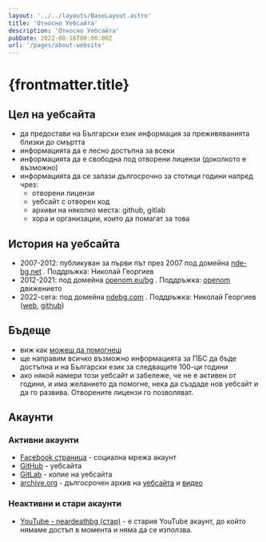 ```yaml
---
layout: '../../layouts/BaseLayout.astro'
title: 'Относно Уебсайта'
description: 'Относно Уебсайта'
pubDate: 2022-08-16T00:00:00Z
url: '/pages/about-website'
---
```


# {frontmatter.title}

## Цел на уебсайта

- да предостави на Български език информация за преживяванията близки до смъртта
- информацията да е лесно достъпна за всеки
- информацията да е свободна под отворени лицензи (доколкото е възможно)
- информацията да се запази дългосрочно за стотици години напред чрез:
  - отворени лицензи
  - уебсайт с отворен код
  - архиви на няколко места: github, gitlab
  - хора и организации, които да помагат за това

## История на уебсайта

- 2007-2012: публикуван за първи път през 2007 под домейна [nde-bg.net](https://web.archive.org/web/20120725075953/http://nde-bg.net/) . Поддръжка: Николай Георгиев
- 2012-2021: под домейна [openom.eu/bg](https://web.archive.org/web/20210514174234/https://openom.eu/bg/near-death-experiences) . Поддръжка: [openom](https://web.archive.org/web/20170109144748/http://openom.eu/bg/mission-12-0-7-0) движението
- 2022-сега: под домейна [ndebg.com](https://ndebg.com) . Поддръжка: Николай Георгиев ([web](https://nikolayhg.com/), [github](https://github.com/nikolayhg))

## Бъдеще

- виж как [можеш да помогнеш](/contribute/)
- ще направим всичко възможно информацията за ПБС да бъде достъпна и на Български език за следващите 100-ци години
- ако някой намери този уебсайт и забележе, че не е активен от години, и има желанието да помогне, нека да създаде нов уебсайт и да го развива. Отворените лицензи го позволяват.

## Акаунти

### Активни акаунти

- [Facebook страница](https://www.facebook.com/ndebgcom/) - социална мрежа акаунт
- [GitHub](https://github.com/ndebg/) - уебсайта
- [GitLab](https://gitlab.com/ndebg/) - копие на уебсайта
- [archive.org](https://archive.org/details/@ndebg/) - дългосрочен архив на [уебсайта](https://archive.org/details/ndebg) и [видео](https://archive.org/details/ndebg-video)

### Неактивни и стари акаунти

- [YouTube - neardeathbg (стар)](https://www.youtube.com/user/neardeathbg) - е стария YouTube акаунт, до който нямаме достъп в момента и няма да се използва.
